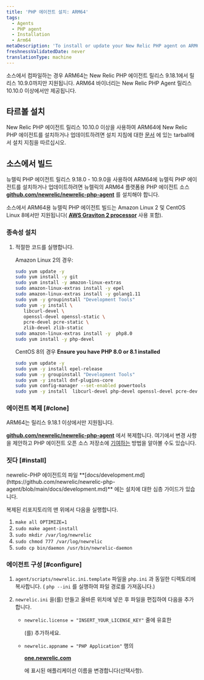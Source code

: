 ```yaml
---
title: 'PHP 에이전트 설치: ARM64'
tags:
  - Agents
  - PHP agent
  - Installation
  - Arm64
metaDescription: 'To install or update your New Relic PHP agent on ARM64, start here.'
freshnessValidatedDate: never
translationType: machine
---
```


<Callout variant="important">
  소스에서 컴파일하는 경우 ARM64는 New Relic PHP 에이전트 릴리스 9.18.1에서 릴리스 10.9.0까지만 지원됩니다. ARM64 바이너리는 New Relic PHP Agent 릴리스 10.10.0 이상에서만 제공됩니다.
</Callout>

## 타르볼 설치

New Relic PHP 에이전트 릴리스 10.10.0 이상을 사용하여 ARM64에 New Relic PHP 에이전트를 설치하거나 업데이트하려면 설치 지침에 대한 [문서](/docs/apm/agents/php-agent/installation/php-agent-installation-overview/#install-tar) 에 있는 tarball에서 설치 지침을 따르십시오.

## 소스에서 빌드

뉴렐릭 PHP 에이전트 릴리스 9.18.0 - 10.9.0을 사용하여 ARM64에 뉴렐릭 PHP 에이전트를 설치하거나 업데이트하려면 뉴렐릭의 ARM64 플랫폼용 PHP 에이전트 소스 <DNT>**[github.com/newrelic/newrelic-php-agent](https://github.com/newrelic/newrelic-php-agent)**</DNT> 를 설치해야 합니다.

소스에서 ARM64용 뉴렐릭 PHP 에이전트 빌드는 Amazon Linux 2 및 CentOS Linux 8에서만 지원됩니다( <DNT>**[AWS Graviton 2 processor](https://aws.amazon.com/ec2/graviton/)**</DNT> 사용 포함).

### 종속성 설치

1. 적절한 코드를 실행합니다.

   Amazon Linux 2의 경우:

   ```bash
   sudo yum update -y
   sudo yum install -y git 
   sudo yum install -y amazon-linux-extras
   sudo amazon-linux-extras install -y epel
   sudo amazon-linux-extras install -y golang1.11
   sudo yum -y groupinstall "Development Tools"
   sudo yum -y install \
      libcurl-devel \
      openssl-devel openssl-static \
      pcre-devel pcre-static \
      zlib-devel zlib-static
   sudo amazon-linux-extras install -y  php8.0
   sudo yum install -y php-devel
   ```

   CentOS 8의 경우 <DNT>**Ensure you have PHP 8.0 or 8.1 installed**</DNT>

   ```bash
   sudo yum update -y
   sudo yum -y install epel-release
   sudo yum -y groupinstall "Development Tools"
   sudo yum -y install dnf-plugins-core
   sudo yum config-manager --set-enabled powertools
   sudo yum -y install  libcurl-devel php-devel openssl-devel pcre-devel pcre-static zlib-devel zlib-static golang
   ```

### 에이전트 복제 [#clone]

<Callout variant="important">
  ARM64는 릴리스 9.18.1 이상에서만 지원됩니다.
</Callout>

<DNT>**[github.com/newrelic/newrelic-php-agent](https://github.com/newrelic/newrelic-php-agent)**</DNT> 에서 복제합니다. 여기에서 변경 사항을 제안하고 PHP 에이전트 오픈 소스 저장소에 [기여하는](https://github.com/newrelic/newrelic-php-agent/issues) 방법을 알아볼 수도 있습니다.

### 짓다 [#install]

<Callout variant="tip">
  newrelic-PHP 에이전트의 파일 <DNT>**[docs/development.md](https://github.com/newrelic/newrelic-php-agent/blob/main/docs/development.md)**</DNT> 에는 설치에 대한 심층 가이드가 있습니다.
</Callout>

복제된 리포지토리의 맨 위에서 다음을 실행합니다.

1. `make all OPTIMIZE=1`
2. `sudo make agent-install`
3. `sudo mkdir /var/log/newrelic`
4. `sudo chmod 777 /var/log/newrelic`
5. `sudo cp bin/daemon /usr/bin/newrelic-daemon`

### 에이전트 구성 [#configure]

1. `agent/scripts/newrelic.ini.template` 파일을 `php.ini` 과 동일한 디렉토리에 복사합니다. ( `php --ini` 를 실행하여 파일 경로를 가져옵니다.)

2. `newrelic.ini` 을(를) 만들고 올바른 위치에 넣은 후 파일을 편집하여 다음을 추가합니다.

   * `newrelic.license = "INSERT_YOUR_LICENSE_KEY"` 줄에 유효한

     <InlinePopover type="licenseKey"/>

     (를) 추가하세요.

   * `newrelic.appname = "PHP Application"` 행의

     <DNT>**[one.newrelic.com](https://one.newrelic.com/all-capabilities)**</DNT>

     에 표시된 애플리케이션 이름을 변경합니다(선택사항).

<InstallFeedback/>